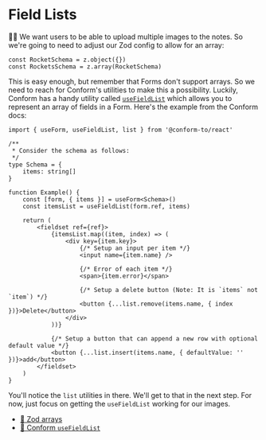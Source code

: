 # Field Lists

<EpicVideo url="https://www.epicweb.dev/workshops/professional-web-forms/complex-structures/multiple-image-uploading" />

👨‍💼 We want users to be able to upload multiple images to the notes. So we're
going to need to adjust our Zod config to allow for an array:

```tsx
const RocketSchema = z.object({})
const RocketsSchema = z.array(RocketSchema)
```

This is easy enough, but remember that Forms don't support arrays. So we need to
reach for Conform's utilities to make this a possibility. Luckily, Conform has
a handy utility called
[`useFieldList`](https://conform.guide/api/react#usefieldlist) which allows you
to represent an array of fields in a Form. Here's the example from the Conform
docs:

```tsx
import { useForm, useFieldList, list } from '@conform-to/react'

/**
 * Consider the schema as follows:
 */
type Schema = {
	items: string[]
}

function Example() {
	const [form, { items }] = useForm<Schema>()
	const itemsList = useFieldList(form.ref, items)

	return (
		<fieldset ref={ref}>
			{itemsList.map((item, index) => (
				<div key={item.key}>
					{/* Setup an input per item */}
					<input name={item.name} />

					{/* Error of each item */}
					<span>{item.error}</span>

					{/* Setup a delete button (Note: It is `items` not `item`) */}
					<button {...list.remove(items.name, { index })}>Delete</button>
				</div>
			))}

			{/* Setup a button that can append a new row with optional default value */}
			<button {...list.insert(items.name, { defaultValue: '' })}>add</button>
		</fieldset>
	)
}
```

You'll notice the `list` utilities in there. We'll get to that in the next step.
For now, just focus on getting the `useFieldList` working for our images.

- [📜 Zod arrays](https://zod.dev/?id=arrays)
- [📜 Conform `useFieldList`](https://conform.guide/api/react#usefieldlist)
